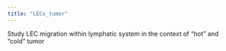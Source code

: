 ```yaml
---
title: "LECs_tumor"
---
```


Study LEC migration within lymphatic system in the context of "hot" and "cold" tumor

